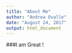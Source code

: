 ```yaml
---
title: "About Me"
author: "Andrea Ovalle"
date: "August 24, 2017"
output: html_document
---
```


###I am Great !



